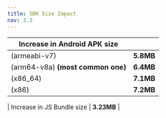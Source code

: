 ```yaml
---
title: SDK Size Impact
nav: 3.3
---
```


| Increase in Android APK size      |           |
| --------------------------------- | --------- |
| (armeabi-v7)                      | **5.8MB** |
| (arm64-v8a) **(most common one)** | **6.4MB** |
| (x86_64)                          | **7.1MB** |
| (x86)                             | **7.2MB** |



| Increase in JS Bundle size        | **3.23MB** |